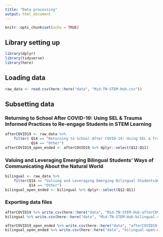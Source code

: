 ```yaml
---
title: "Data processing"
output: html_document
---
```


```r
knitr::opts_chunk$set(echo = TRUE)
```

## Library setting up
```r
library(dplyr)
library(tidyverse)
library(here)
```

## Loading data 
```r
raw_data <- read.csv(here::here("data", "Mid-TN-STEM-Hub.csv"))
```

## Subsetting data
### Returning to School After COVID-19: Using SEL & Trauma Informed Practices to Re-engage Students in STEM Learning
```r
afterCOVID19 <- raw_data %>%
    filter( Q14 == "Returning to School After COVID-19: Using SEL & Trauma Informed Practices to Re-engage Students in STEM Learning" |
            Q14 == "Other") 
afterCOVID19_open_ended <- afterCOVID19 %>% dplyr::select(Q12:Q11)
```
### Valuing and Leveraging Emerging Bilingual Students' Ways of Communicating About the Natural World
```r
bilingual <- raw_data %>%
    filter(Q14 == "Valuing and Leveraging Emerging Bilingual Studentsâ€™ Ways of Communicating About the Natural World" | 
           Q14 == "Other")
bilingual_open_ended <- bilingual %>% dplyr::select(Q12:Q11)
```

### Exporting data files
```r
afterCOVID19 %>% write.csv(here::here("data", "Mid-TN-STEM-Hub-afterCOVID19.csv"))
bilingual %>% write.csv(here::here("data", "Mid-TN-STEM-Hub-bilingual.csv"))

afterCOVID19_open_ended %>% write.csv(here::here("data", "afterCOVID19-open-ended.csv"))
bilingual_open_ended %>% write.csv(here::here("data", "bilingual-open-ended.csv"))
```
